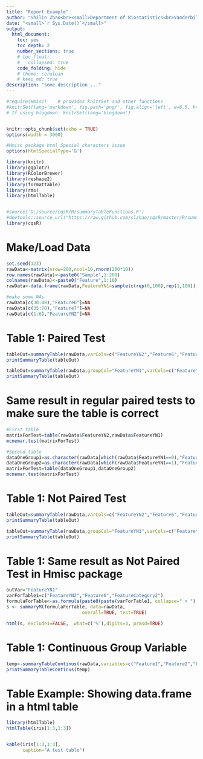 ```yaml
--- 
title: "Report Example"
author: "Shilin Zhao<br><small>Department of Biostatistics<br>Vanderbilt University School of Medicine</small>"
date: "<small>`r Sys.Date()`</small>"
output:
  html_document:
    toc: yes
    toc_depth: 2
    number_sections: true
    # toc_float: 
    #   collapsed: true
    code_folding: hide
    # theme: cerulean
    # keep_md: true
description: "some description ..."
---
```

```r
#require(Hmisc)    # provides knitrSet and other functions
#knitrSet(lang='markdown', fig.path='png/', fig.align='left', w=6.5, h=4.5, cache=TRUE)
# If using blogdown: knitrSet(lang='blogdown')


knitr::opts_chunk$set(echo = TRUE)
options(width = 3000)

#Hmisc package html Special characters issue
options(htmlSpecialType='&')
```


<!-- # Notes -->
<!-- ## Hiding/Moving TOC: -->
<!-- http://biostat.mc.vanderbilt.edu/wiki/Main/KnitrHtmlTemplate -->

<!-- `r source("https://raw.githubusercontent.com/harrelfe/Hmisc/master/R/hidingTOC.r")` -->
<!-- `r hidingTOC(buttonLabel="Outline")` -->

<!-- ## More themes: -->
<!-- http://www.datadreaming.org/post/r-markdown-theme-gallery/ -->


<!-- # Functions and packages -->

```r
library(knitr)
library(ggplot2)
library(RColorBrewer)
library(reshape2)
library(formattable)
library(rms)
library(htmlTable)


#source('D:/source/cqsR/R/summaryTableFunctions.R')
#devtools::source_url("https://raw.github.com/slzhao/cqsR/master/R/summaryTableFunctions.R")
library(cqsR)

```


# Make/Load Data

```r
set.seed(123)
rawData<-matrix(nrow=200,ncol=10,rnorm(200*10))
row.names(rawData)<-paste0("Sample",1:200)
colnames(rawData)<-paste0("Feature",1:10)
rawData<-data.frame(rawData,FeatureYN1=sample(c(rep(0,100),rep(1,100)),200),FeatureYN2=as.character(sample(c(rep(0,100),rep(1,100)),200)),FeatureCategory1=sample(c("D","E"),200,replace = TRUE),FeatureCategory2=sample(c("A","B","C","D"),200,replace = TRUE),stringsAsFactors = TRUE)

#make some NAs
rawData[c(30:40),"Feature6"]=NA
rawData[c(35:70),"Feature7"]=NA
rawData[c(1:6),"FeatureYN2"]=NA

```

# Table 1: Paired Test

```r

tableOut=summaryTable(rawData,varCols=c("FeatureYN2","Feature6","FeatureCategory1"),varColsPaired=c("FeatureYN1","Feature7","FeatureCategory2"),pairedTest = TRUE)
printSummaryTable(tableOut)

tableOut=summaryTable(rawData,groupCol="FeatureYN1",varCols=c("FeatureYN2","Feature6","FeatureCategory2"),pairedTest = TRUE)
printSummaryTable(tableOut)

```

# Same result in regular paired tests to make sure the table is correct
```r
#First table
matrixForTest=table(rawData$FeatureYN2,rawData$FeatureYN1)
mcnemar.test(matrixForTest)

#Second table
dataOneGroup1=as.character(rawData[which(rawData$FeatureYN1==0),"FeatureYN2"])
dataOneGroup2=as.character(rawData[which(rawData$FeatureYN1==1),"FeatureYN2"])
matrixForTest=table(dataOneGroup1,dataOneGroup2)
mcnemar.test(matrixForTest)

```


# Table 1: Not Paired Test

```r
tableOut=summaryTable(rawData,varCols=c("FeatureYN2","Feature6","FeatureCategory1"),varColsPaired=c("FeatureYN1","Feature7","FeatureCategory2"))
printSummaryTable(tableOut)

tableOut=summaryTable(rawData,groupCol="FeatureYN1",varCols=c("FeatureYN2","Feature6","FeatureCategory2"))
printSummaryTable(tableOut)


```

# Table 1: Same result as Not Paired Test in Hmisc package

```r

outVar="FeatureYN1"
varForTable1=c("FeatureYN2","Feature6","FeatureCategory2")
formulaForTable<-as.formula(paste0(paste(varForTable1, collapse=" + "),"~",outVar))
s <- summaryM(formulaForTable, data=rawData,
							overall=TRUE, test=TRUE)

html(s, exclude1=FALSE,  what=c('%'),digits=3, prmsd=TRUE)

```



# Table 1: Continuous Group Variable

```r
temp<-summaryTableContinus(rawData,variables=c("Feature1","Feature2","FeatureYN1","FeatureCategory2"),groupVariable="Feature3")
printSummaryTableContinus(temp)
```


# Table Example: Showing data.frame in a html table
```r
library(htmlTable)
htmlTable(iris[1:3,1:3])


kable(iris[1:3,1:3], 
      caption="A test table")
```


